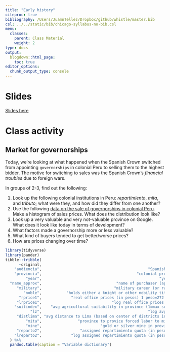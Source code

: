 ```yaml
---
title: "Early history"
citeproc: true
bibliography: /Users/JuamnTellez/Dropbox/github/whistle/master.bib
csl: ../../static/bib/chicago-syllabus-no-bib.csl
menu: 
  classes:
    parent: Class Material
    weight: 2
type: docs
output:
  blogdown::html_page:
    toc: true
editor_options: 
  chunk_output_type: console
---
```


# Slides

[Slides here](/slides/03-history.pdf)



# Class activity
## Market for governorships

Today, we're looking at what happened when the Spanish Crown switched from appointing `governorships` in colonial Peru to selling them to the highest bidder. The motive for switching to sales was the Spanish Crown's *financial troubles* due to foreign wars. 


In groups of 2-3, find out the following: 


1. Look up the following colonial institutions in Peru: *repartimiento*, *mita*, and *tributo*; what were they, and how did they differ from one another? 
2. Use the following [data on the sale of governorships in colonial Peru](/files/office-sales.csv). Make a histogram of sales prices. What does the distribution look like? 
3. Look up a very valuable and very not-valuable province on Google. What does it look like today in terms of development?  
4.  What factors made a governorship more or less valuable?
5. What kind of buyers tended to get better/worse prices? 
6. How are prices changing over time? 

```r
library(tidyverse)
library(pander)
tibble::tribble(
      ~original,                                                           ~labels,
    "audiencia",                                               "Spanish Audiencia",
    "provincia",                                          "colonial province name",
         "year",                                                    "year of sale",
  "name_approx",                                 "name of purchaser (approximate)",
     "military",                                "military career (or rank)? 1=yes",
        "noble",           "holds either a knight or other nobility titles? 1=yes",
      "rprice1",             "real office prices (in pesos) 1 peso=272 maravedies",
     "lrprice1",                               "log real office prices (in pesos)",
    "suitindex",    "avg agricultural suitability in province (1=max suitability)",
           "lz",                                               "log avg elevation",
     "distlima", "avg distance to Lima (based on center of districts in province)",
         "mita",                "province to provice forced labor to mines? 1=yes",
         "mine",                          "gold or silver mine in province? 1=yes",
     "reparto2",                 "assigned repartimiento quota (in pesos) in 1754",
    "lreparto2",             "log assigned repartimiento quota (in pesos) in 1754"
  ) %>% 
  pandoc.table(caption = "Variable dictionary")
```


